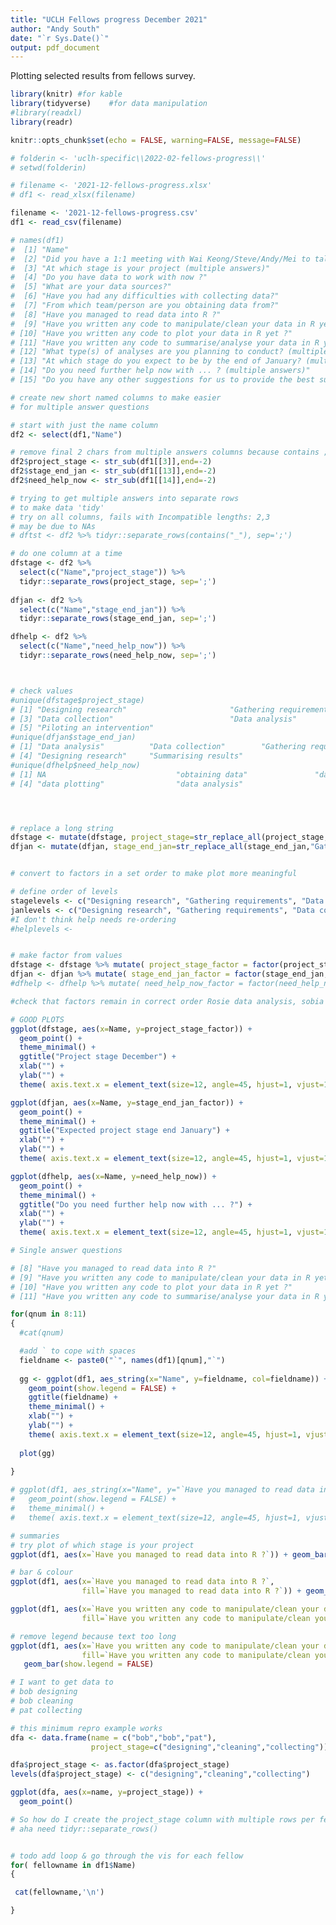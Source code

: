 ```yaml
---
title: "UCLH Fellows progress December 2021"
author: "Andy South"
date: "`r Sys.Date()`"
output: pdf_document
---
```


Plotting selected results from fellows survey.


```r

library(knitr) #for kable
library(tidyverse)    #for data manipulation
#library(readxl)
library(readr)

knitr::opts_chunk$set(echo = FALSE, warning=FALSE, message=FALSE)

# folderin <- 'uclh-specific\\2022-02-fellows-progress\\'
# setwd(folderin)

```

```r

# filename <- '2021-12-fellows-progress.xlsx'
# df1 <- read_xlsx(filename)

filename <- '2021-12-fellows-progress.csv'
df1 <- read_csv(filename)

```


```r

# names(df1)
#  [1] "Name"                                                                                         
#  [2] "Did you have a 1:1 meeting with Wai Keong/Steve/Andy/Mei to talk about your research project?"
#  [3] "At which stage is your project (multiple answers)"                                            
#  [4] "Do you have data to work with now ?"                                                          
#  [5] "What are your data sources?"                                                                  
#  [6] "Have you had any difficulties with collecting data?"                                          
#  [7] "From which team/person are you obtaining data from?"                                          
#  [8] "Have you managed to read data into R ?"                                                       
#  [9] "Have you written any code to manipulate/clean your data in R yet ?"                           
# [10] "Have you written any code to plot your data in R yet ?"                                       
# [11] "Have you written any code to summarise/analyse your data in R yet ?"                          
# [12] "What type(s) of analyses are you planning to conduct? (multiple answers)"                     
# [13] "At which stage do you expect to be by the end of January? (multiple answers)"                 
# [14] "Do you need further help now with ... ? (multiple answers)"                                   
# [15] "Do you have any other suggestions for us to provide the best support for you?"  

# create new short named columns to make easier
# for multiple answer questions

# start with just the name column
df2 <- select(df1,"Name")

# remove final 2 chars from multiple answers columns because contains ;/
df2$project_stage <- str_sub(df1[[3]],end=-2)
df2$stage_end_jan <- str_sub(df1[[13]],end=-2)
df2$need_help_now <- str_sub(df1[[14]],end=-2)

# trying to get multiple answers into separate rows
# to make data 'tidy'
# try on all columns, fails with Incompatible lengths: 2,3
# may be due to NAs
# dftst <- df2 %>% tidyr::separate_rows(contains("_"), sep=';')

# do one column at a time
dfstage <- df2 %>% 
  select(c("Name","project_stage")) %>% 
  tidyr::separate_rows(project_stage, sep=';')
  
dfjan <- df2 %>% 
  select(c("Name","stage_end_jan")) %>% 
  tidyr::separate_rows(stage_end_jan, sep=';')

dfhelp <- df2 %>% 
  select(c("Name","need_help_now")) %>% 
  tidyr::separate_rows(need_help_now, sep=';')



# check values
#unique(dfstage$project_stage)
# [1] "Designing research"                       "Gathering requirements from stakeholders"
# [3] "Data collection"                          "Data analysis"                        
# [5] "Piloting an intervention" 
#unique(dfjan$stage_end_jan)
# [1] "Data analysis"          "Data collection"        "Gathering requirements"
# [4] "Designing research"     "Summarising results"  
#unique(dfhelp$need_help_now)
# [1] NA                             "obtaining data"               "data manipulation / cleaning"
# [4] "data plotting"                "data analysis"       




# replace a long string
dfstage <- mutate(dfstage, project_stage=str_replace_all(project_stage,"Gathering requirements from stakeholders","Gathering requirements"))
dfjan <- mutate(dfjan, stage_end_jan=str_replace_all(stage_end_jan,"Gathering requirements from stakeholders","Gathering requirements"))


# convert to factors in a set order to make plot more meaningful

# define order of levels
stagelevels <- c("Designing research", "Gathering requirements", "Data collection", "Data analysis", "Piloting an intervention")
janlevels <- c("Designing research", "Gathering requirements", "Data collection", "Data analysis", "Summarising results")
#I don't think help needs re-ordering
#helplevels <- 


# make factor from values
dfstage <- dfstage %>% mutate( project_stage_factor = factor(project_stage, levels=stagelevels))
dfjan <- dfjan %>% mutate( stage_end_jan_factor = factor(stage_end_jan, levels=janlevels))
#dfhelp <- dfhelp %>% mutate( need_help_now_factor = factor(need_help_now, levels=prog_levels))

#check that factors remain in correct order Rosie data analysis, sobia data collection

# GOOD PLOTS
ggplot(dfstage, aes(x=Name, y=project_stage_factor)) +
  geom_point() +
  theme_minimal() +
  ggtitle("Project stage December") +
  xlab("") +
  ylab("") +
  theme( axis.text.x = element_text(size=12, angle=45, hjust=1, vjust=1)) 

ggplot(dfjan, aes(x=Name, y=stage_end_jan_factor)) +
  geom_point() +
  theme_minimal() +
  ggtitle("Expected project stage end January") +
  xlab("") +
  ylab("") +
  theme( axis.text.x = element_text(size=12, angle=45, hjust=1, vjust=1)) 

ggplot(dfhelp, aes(x=Name, y=need_help_now)) +
  geom_point() +
  theme_minimal() +
  ggtitle("Do you need further help now with ... ?") +
  xlab("") +
  ylab("") +  
  theme( axis.text.x = element_text(size=12, angle=45, hjust=1, vjust=1)) 

```



```r

# Single answer questions

# [8] "Have you managed to read data into R ?"                                         
# [9] "Have you written any code to manipulate/clean your data in R yet ?"             
# [10] "Have you written any code to plot your data in R yet ?"                         
# [11] "Have you written any code to summarise/analyse your data in R yet ?"   

for(qnum in 8:11)
{
  #cat(qnum)

  #add ` to cope with spaces
  fieldname <- paste0("`", names(df1)[qnum],"`")
  
  gg <- ggplot(df1, aes_string(x="Name", y=fieldname, col=fieldname)) +
    geom_point(show.legend = FALSE) +
    ggtitle(fieldname) +
    theme_minimal() +
    xlab("") + 
    ylab("") +
    theme( axis.text.x = element_text(size=12, angle=45, hjust=1, vjust=1)) 
  
  plot(gg)
    
}

# ggplot(df1, aes_string(x="Name", y="`Have you managed to read data into R ?`", col="`Have you managed to read data into R ?`")) +
#   geom_point(show.legend = FALSE) +
#   theme_minimal() +
#   theme( axis.text.x = element_text(size=12, angle=45, hjust=1, vjust=1)) 

```





```r

# summaries
# try plot of which stage is your project
ggplot(df1, aes(x=`Have you managed to read data into R ?`)) + geom_bar()

# bar & colour
ggplot(df1, aes(x=`Have you managed to read data into R ?`,
                fill=`Have you managed to read data into R ?`)) + geom_bar()

ggplot(df1, aes(x=`Have you written any code to manipulate/clean your data in R yet ?`,
                fill=`Have you written any code to manipulate/clean your data in R yet ?`)) + geom_bar()

# remove legend because text too long
ggplot(df1, aes(x=`Have you written any code to manipulate/clean your data in R yet ?`,
                fill=`Have you written any code to manipulate/clean your data in R yet ?`)) +
   geom_bar(show.legend = FALSE)

# I want to get data to
# bob designing
# bob cleaning
# pat collecting

# this minimum repro example works
dfa <- data.frame(name = c("bob","bob","pat"),
                  project_stage=c("designing","cleaning","collecting"))

dfa$project_stage <- as.factor(dfa$project_stage)
levels(dfa$project_stage) <- c("designing","cleaning","collecting")

ggplot(dfa, aes(x=name, y=project_stage)) +
  geom_point()

# So how do I create the project_stage column with multiple rows per fellow
# aha need tidyr::separate_rows()


# todo add loop & go through the vis for each fellow
for( fellowname in df1$Name)
{

 cat(fellowname,'\n')

}



```